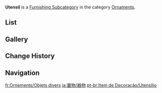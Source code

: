 {{Terminology Infobox
|title        = Utensil
|image        = Icon Housing Ornaments Utensil.png
|type         = Item Groups
|type2        = Furnishing Subcategories
|type3        = Interior Furnishings
|type4        = Ornaments
}}
'''Utensil''' is a [[Furnishing Subcategory]] in the category [[Ornaments]].

==List==
{{Furnishings by Category Table|Ornaments Utensil|nocategory=1|version=1}}

==Gallery==
{{Furnishings by Category Gallery|Ornaments Utensil}}

==Change History==
{{Change History|1.5}}

==Navigation==
{{Furnishing Navbox|interior}}

[[Category:Ornaments Utensil| ]]

[[fr:Ornements/Objets divers]]
[[ja:置物/器物]]
[[pt-br:Item de Decoração/Utensílio]]